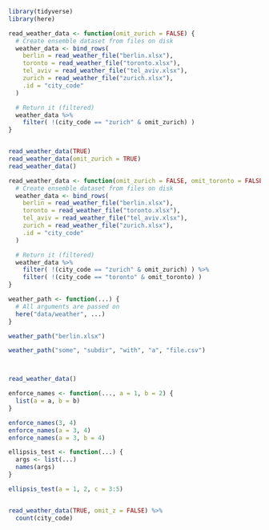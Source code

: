 <!--Setup 32-function-details.R -->
```r
library(tidyverse)
library(here)

```


<!--Function arguments can have default values -->
```r
read_weather_data <- function(omit_zurich = FALSE) {
  # Create ensemble dataset from files on disk
  weather_data <- bind_rows(
    berlin = read_weather_file("berlin.xlsx"),
    toronto = read_weather_file("toronto.xlsx"),
    tel_aviv = read_weather_file("tel_aviv.xlsx"),
    zurich = read_weather_file("zurich.xlsx"),
    .id = "city_code"
  )

  # Return it (filtered)
  weather_data %>%
    filter( !(city_code == "zurich" & omit_zurich) )
}
```


<!--Function arguments can be called by name or by position, -->
```r
```


<!--optional arguments are omitted -->
```r
read_weather_data(TRUE)
read_weather_data(omit_zurich = TRUE)
read_weather_data()
```


<!--Multiple function arguments are separated by comma: -->
```r
read_weather_data <- function(omit_zurich = FALSE, omit_toronto = FALSE) {
  # Create ensemble dataset from files on disk
  weather_data <- bind_rows(
    berlin = read_weather_file("berlin.xlsx"),
    toronto = read_weather_file("toronto.xlsx"),
    tel_aviv = read_weather_file("tel_aviv.xlsx"),
    zurich = read_weather_file("zurich.xlsx"),
    .id = "city_code"
  )

  # Return it (filtered)
  weather_data %>%
    filter( !(city_code == "zurich" & omit_zurich) ) %>%
    filter( !(city_code == "toronto" & omit_toronto) )
}
```


<!--Ellipsis: variable argument list, useful for passing arguments downstream -->
```r
weather_path <- function(...) {
  # All arguments are passed on
  here("data/weather", ...)
}

weather_path("berlin.xlsx")

weather_path("some", "subdir", "with", "a", "file.csv")
```


<!--Note: despite many changes and new features, -->
```r
```


<!--the original call still works! -->
```r
```


<!--(This can be tested automatically!) -->
```r
read_weather_data()
```


<!--The ellipsis is useful to enforce naming of arguments -->
```r
enforce_names <- function(..., a = 1, b = 2) {
  list(a = a, b = b)
}

enforce_names(3, 4)
enforce_names(a = 3, 4)
enforce_names(a = 3, b = 4)
```


<!--Arguments in ellipsis can be captured via list() -->
```r
ellipsis_test <- function(...) {
  args <- list(...)
  names(args)
}

ellipsis_test(a = 1, 2, c = 3:5)

```


<!--## Exercise: call matching -->
```r
```


<!--## What does the following return? Why? -->
```r
read_weather_data(TRUE, omit_z = FALSE) %>%
  count(city_code)
```


<!--## How do you avoid this behavior? -->
```r
```
